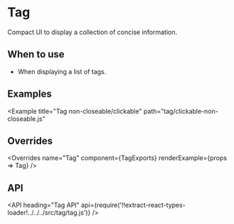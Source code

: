 <!--
Copyright (c) 2018-2019 Uber Technologies, Inc.

This source code is licensed under the MIT license found in the
LICENSE file in the root directory of this source tree.
-->





# Tag

Compact UI to display a collection of concise information.

## When to use

- When displaying a list of tags.

## Examples

<Example title="Tag basic Usage" path="tag/basic.js">
  <Basic />
</Example>

<Example title="Tag Kinds Prop Type" path="tag/kinds.js">
  <Kinds />
</Example>

<Example title="Tag Variants Prop Type" path="tag/variants.js">
  <Variants />
</Example>

<Example title="Tag closeable/non-clickable" path="tag/non-clickable.js">
  <NonClickable />
</Example>

<Example title="Tag closeable/clickable" path="tag/clickable.js">
  <Clickable />
</Example>

<Example title="Tag in a disabled state" path="tag/disabled.js">
  <Disabled />
</Example>

<Example title="Tag non-closeable/non-clickable" path="tag/non-closeable.js">
  <NonCloseable />
</Example>

<Example
  title="Tag non-closeable/clickable"
  path="tag/clickable-non-closeable.js"
>
  <ClickableNonCloseable />
</Example>

<Example title="Tag Custom Color example" path="tag/custom-color.js">
  <CustomColor />
</Example>

## Overrides

<Overrides
  name="Tag"
  component={TagExports}
  renderExample={props => <Tag overrides={props.overrides}>Tag</Tag>}
/>

## API

<API
  heading="Tag API"
  api={require('!!extract-react-types-loader!../../../src/tag/tag.js')}
/>

<Exports component={TagExports} title="Tag exports" path="baseui/tag" />
